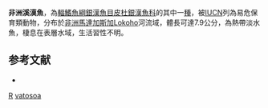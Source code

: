 {{Speciesbox 
| taxon = Rheocles vatosoa
| status = VU
| status_system = IUCN3.1
| authority = [[Stiassny|Stiassny]], [[Rodriguez|Rodriguez]] & [[Loiselle|Loiselle]], 2002
| synonyms = 
}}
'''非洲溪漢魚'''，為[[輻鰭魚綱|輻鰭魚綱]][[銀漢魚目|銀漢魚目]][[皮杜銀漢魚科|皮杜銀漢魚科]]的其中一[[種|種]]，被[[IUCN|IUCN]]列為易危保育類動物，分布於[[非洲|非洲]][[馬達加斯加|馬達加斯加]]Lokoho河流域，體長可達7.9公分，為熱帶淡水魚，棲息在表層水域，生活習性不明。

==参考文献==
*{{FishBase_species|genus=Rheocles|species=vatosoa|year=2016|month=5}}

{{Taxonbar}}

[[Category:2002年描述的鱼类|R]]
[[Category:溪漢魚屬|vatosoa]]